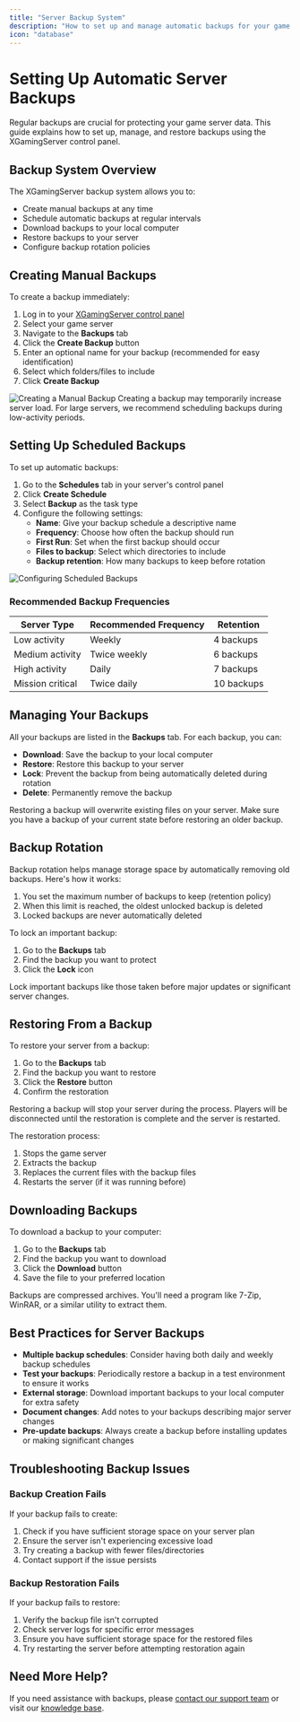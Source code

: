 ```yaml
---
title: "Server Backup System"
description: "How to set up and manage automatic backups for your game server"
icon: "database"
---
```


# Setting Up Automatic Server Backups

Regular backups are crucial for protecting your game server data. This guide explains how to set up, manage, and restore backups using the XGamingServer control panel.

## Backup System Overview

The XGamingServer backup system allows you to:
- Create manual backups at any time
- Schedule automatic backups at regular intervals
- Download backups to your local computer
- Restore backups to your server
- Configure backup rotation policies

## Creating Manual Backups

To create a backup immediately:

1. Log in to your [XGamingServer control panel](https://panel.xgamingserver.com)
2. Select your game server
3. Navigate to the **Backups** tab
4. Click the **Create Backup** button
5. Enter an optional name for your backup (recommended for easy identification)
6. Select which folders/files to include
7. Click **Create Backup**

<Frame>
  <img src="/images/game-panel/create-backup.jpg" alt="Creating a Manual Backup" />
</Frame>

<Note>
  Creating a backup may temporarily increase server load. For large servers, we recommend scheduling backups during low-activity periods.
</Note>

## Setting Up Scheduled Backups

To set up automatic backups:

1. Go to the **Schedules** tab in your server's control panel
2. Click **Create Schedule**
3. Select **Backup** as the task type
4. Configure the following settings:
   - **Name**: Give your backup schedule a descriptive name
   - **Frequency**: Choose how often the backup should run
   - **First Run**: Set when the first backup should occur
   - **Files to backup**: Select which directories to include
   - **Backup retention**: How many backups to keep before rotation

<Frame>
  <img src="/images/game-panel/scheduled-backup.jpg" alt="Configuring Scheduled Backups" />
</Frame>

### Recommended Backup Frequencies

| Server Type | Recommended Frequency | Retention |
|-------------|----------------------|-----------|
| Low activity | Weekly | 4 backups |
| Medium activity | Twice weekly | 6 backups |
| High activity | Daily | 7 backups |
| Mission critical | Twice daily | 10 backups |

## Managing Your Backups

All your backups are listed in the **Backups** tab. For each backup, you can:

- **Download**: Save the backup to your local computer
- **Restore**: Restore this backup to your server
- **Lock**: Prevent the backup from being automatically deleted during rotation
- **Delete**: Permanently remove the backup

<Warning>
  Restoring a backup will overwrite existing files on your server. Make sure you have a backup of your current state before restoring an older backup.
</Warning>

## Backup Rotation

Backup rotation helps manage storage space by automatically removing old backups. Here's how it works:

1. You set the maximum number of backups to keep (retention policy)
2. When this limit is reached, the oldest unlocked backup is deleted
3. Locked backups are never automatically deleted

To lock an important backup:
1. Go to the **Backups** tab
2. Find the backup you want to protect
3. Click the **Lock** icon

<Tip>
  Lock important backups like those taken before major updates or significant server changes.
</Tip>

## Restoring From a Backup

To restore your server from a backup:

1. Go to the **Backups** tab
2. Find the backup you want to restore
3. Click the **Restore** button
4. Confirm the restoration

<Warning>
  Restoring a backup will stop your server during the process. Players will be disconnected until the restoration is complete and the server is restarted.
</Warning>

The restoration process:
1. Stops the game server
2. Extracts the backup
3. Replaces the current files with the backup files
4. Restarts the server (if it was running before)

## Downloading Backups

To download a backup to your computer:

1. Go to the **Backups** tab
2. Find the backup you want to download
3. Click the **Download** button
4. Save the file to your preferred location

<Note>
  Backups are compressed archives. You'll need a program like 7-Zip, WinRAR, or a similar utility to extract them.
</Note>

## Best Practices for Server Backups

- **Multiple backup schedules**: Consider having both daily and weekly backup schedules
- **Test your backups**: Periodically restore a backup in a test environment to ensure it works
- **External storage**: Download important backups to your local computer for extra safety
- **Document changes**: Add notes to your backups describing major server changes
- **Pre-update backups**: Always create a backup before installing updates or making significant changes

## Troubleshooting Backup Issues

### Backup Creation Fails

If your backup fails to create:
1. Check if you have sufficient storage space on your server plan
2. Ensure the server isn't experiencing excessive load
3. Try creating a backup with fewer files/directories
4. Contact support if the issue persists

### Backup Restoration Fails

If your backup fails to restore:
1. Verify the backup file isn't corrupted
2. Check server logs for specific error messages
3. Ensure you have sufficient storage space for the restored files
4. Try restarting the server before attempting restoration again

## Need More Help?

If you need assistance with backups, please [contact our support team](mailto:support@xgamingserver.com) or visit our [knowledge base](https://help.xgamingserver.com).
